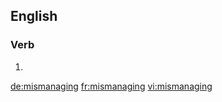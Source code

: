 ==English==

===Verb===
{{head|en|present participle}}

# {{present participle of|mismanage|lang=en}}

[[de:mismanaging]]
[[fr:mismanaging]]
[[vi:mismanaging]]